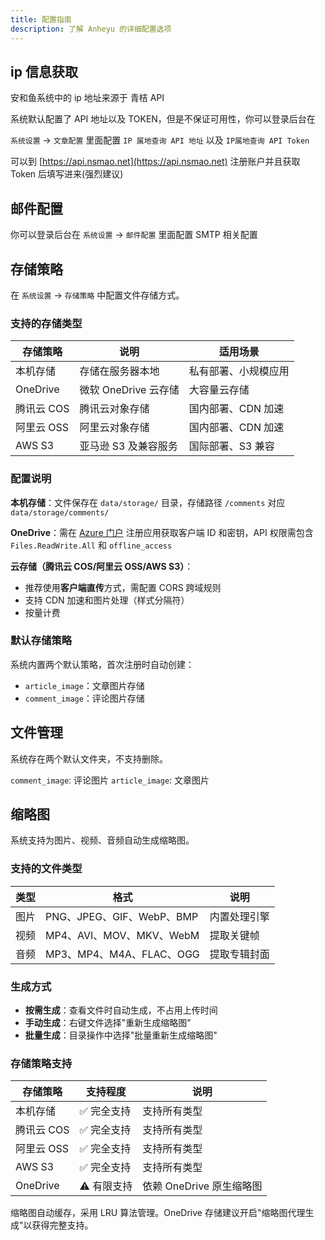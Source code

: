 ```yaml
---
title: 配置指南
description: 了解 Anheyu 的详细配置选项
---
```


## ip 信息获取

安和鱼系统中的 ip 地址来源于 青桔 API

系统默认配置了 API 地址以及 TOKEN，但是不保证可用性，你可以登录后台在

`系统设置` -> `文章配置` 里面配置 `IP 属地查询 API 地址` 以及 `IP属地查询 API Token`

可以到 [https://api.nsmao.net](https://api.nsmao.net) 注册账户并且获取 Token 后填写进来(强烈建议)

## 邮件配置

你可以登录后台在 `系统设置` -> `邮件配置` 里面配置 SMTP 相关配置

## 存储策略

在 `系统设置` -> `存储策略` 中配置文件存储方式。

### 支持的存储类型

| 存储策略   | 说明                 | 适用场景             |
| ---------- | -------------------- | -------------------- |
| 本机存储   | 存储在服务器本地     | 私有部署、小规模应用 |
| OneDrive   | 微软 OneDrive 云存储 | 大容量云存储         |
| 腾讯云 COS | 腾讯云对象存储       | 国内部署、CDN 加速   |
| 阿里云 OSS | 阿里云对象存储       | 国内部署、CDN 加速   |
| AWS S3     | 亚马逊 S3 及兼容服务 | 国际部署、S3 兼容    |

### 配置说明

**本机存储**：文件保存在 `data/storage/` 目录，存储路径 `/comments` 对应 `data/storage/comments/`

**OneDrive**：需在 [Azure 门户](https://portal.azure.com) 注册应用获取客户端 ID 和密钥，API 权限需包含 `Files.ReadWrite.All` 和 `offline_access`

**云存储（腾讯云 COS/阿里云 OSS/AWS S3）**：

- 推荐使用**客户端直传**方式，需配置 CORS 跨域规则
- 支持 CDN 加速和图片处理（样式分隔符）
- 按量计费

### 默认存储策略

系统内置两个默认策略，首次注册时自动创建：

- `article_image`：文章图片存储
- `comment_image`：评论图片存储

## 文件管理

系统存在两个默认文件夹，不支持删除。

`comment_image`: 评论图片
`article_image`: 文章图片

## 缩略图

系统支持为图片、视频、音频自动生成缩略图。

### 支持的文件类型

| 类型 | 格式                      | 说明         |
| ---- | ------------------------- | ------------ |
| 图片 | PNG、JPEG、GIF、WebP、BMP | 内置处理引擎 |
| 视频 | MP4、AVI、MOV、MKV、WebM  | 提取关键帧   |
| 音频 | MP3、MP4、M4A、FLAC、OGG  | 提取专辑封面 |

### 生成方式

- **按需生成**：查看文件时自动生成，不占用上传时间
- **手动生成**：右键文件选择"重新生成缩略图"
- **批量生成**：目录操作中选择"批量重新生成缩略图"

### 存储策略支持

| 存储策略   | 支持程度    | 说明                     |
| ---------- | ----------- | ------------------------ |
| 本机存储   | ✅ 完全支持 | 支持所有类型             |
| 腾讯云 COS | ✅ 完全支持 | 支持所有类型             |
| 阿里云 OSS | ✅ 完全支持 | 支持所有类型             |
| AWS S3     | ✅ 完全支持 | 支持所有类型             |
| OneDrive   | ⚠️ 有限支持 | 依赖 OneDrive 原生缩略图 |

<Callout type="info" title="提示">
  缩略图自动缓存，采用 LRU 算法管理。OneDrive 存储建议开启"缩略图代理生成"以获得完整支持。
</Callout>
